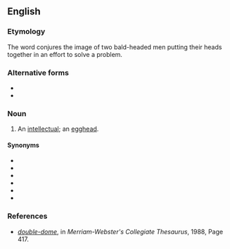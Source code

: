 ==English==

===Etymology===
The word conjures the image of two bald-headed men putting their heads together in an effort to solve a problem.

===Alternative forms===
* {{l|en|double-dome}}
* {{l|en|double dome}}

===Noun===
{{en-noun}}

# {{label|en|slang|mildly|_|derogatory}} An [[intellectual]]; an [[egghead]].

====Synonyms====
* {{l|en|poindexter}}
* {{l|en|Einstein}}
* {{l|en|brainiac}}
* {{l|en|highbrow}}
* {{l|en|intellectual}}
* {{l|en|Steinmetz}}

===References===
* ''[http://books.google.com/books?id=9CDiT873388C&pg=PA417&dq=doubledome+egghead&lr=&ei=0RO1SpCDIoKGkATV8eUE#v=onepage&q=double-dome&f=false double-dome]'', in ''Merriam-Webster's Collegiate Thesaurus‎'', 1988, Page 417.